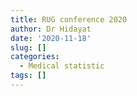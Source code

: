 ```yaml
---
title: RUG conference 2020
author: Dr Hidayat
date: '2020-11-18'
slug: []
categories:
  - Medical statistic
tags: []
---
```

